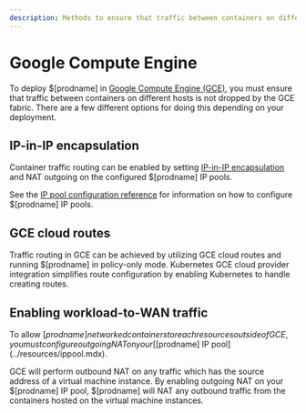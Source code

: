 ```yaml
---
description: Methods to ensure that traffic between containers on different hosts is not dropped by GCE fabric.
---
```


# Google Compute Engine

To deploy $[prodname] in [Google Compute Engine (GCE)](https://cloud.google.com/compute/), you must ensure that traffic between containers on different hosts is not dropped by the GCE fabric.
There are a few different options for doing this depending on your deployment.

## IP-in-IP encapsulation

Container traffic routing can be enabled by setting [IP-in-IP encapsulation](../../networking/configuring/vxlan-ipip.mdx) and NAT outgoing on the configured $[prodname] IP pools.

See the [IP pool configuration reference](../resources/ippool.mdx) for information on how to configure $[prodname] IP pools.

## GCE cloud routes

Traffic routing in GCE can be achieved by utilizing GCE cloud routes and running $[prodname] in policy-only mode.
Kubernetes GCE cloud provider integration simplifies route configuration by enabling Kubernetes to handle creating routes.

## Enabling workload-to-WAN traffic

To allow $[prodname] networked containers to reach resources outside of GCE, you must configure outgoing NAT on your [$[prodname] IP pool](../resources/ippool.mdx).

GCE will perform outbound NAT on any traffic which has the source address of a virtual machine instance.
By enabling outgoing NAT on your $[prodname] IP pool, $[prodname] will NAT any outbound traffic from the containers hosted on the virtual machine instances.
